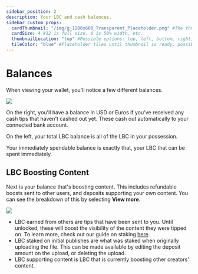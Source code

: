 ---
sidebar_position: 2
description: Your LBC and cash balances.
sidebar_custom_props:
  cardThumbnail: "/img/g_1200x600_Transparent_Placeholder.png" #The thumbnail on the category card.
  cardSize: 4 #12 is full size, 6 is 50% width, etc.
  thumbnailLocation: "top" #Possible options: top, left, bottom, right, none
  tileColor: "blue" #Placeholder tiles until thumbnail is ready, possible options: blue, cream, darkpurple, lightpurple, mauve, orange, pink, none
---

# Balances

When viewing your wallet, you'll notice a few different balances.

![](/img/en/category-wallet2.png)

On the right, you'll have a balance in USD or Euros if you've received any cash tips that haven't cashed out yet. These cash out automatically to your connected bank account.

On the left, your total LBC balance is all of the LBC in your possession.

Your immediately spendable balance is exactly that, your LBC that can be spent immediately.

## LBC Boosting Content

Next is your balance that's boosting content. This includes refundable boosts sent to other users, and deposits supporting your own content. You can see the breakdown of this by selecting **View more**.

![](/img/en/category-wallet3.png)

- LBC earned from others are tips that have been sent to you. Until unlocked, these will boost the visibility of the content they were tipped on. To learn more, check out our guide on staking [here](https://help.odysee.tv/category/staking).
- LBC staked on initial publishes are what was staked when originally uploading the file. This can be made available by editing the deposit amount on the upload, or deleting the upload.
- LBC supporting content is LBC that is currently boosting other creators' content.
